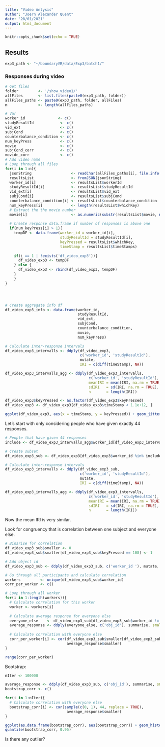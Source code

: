 ```yaml
---
title: "Video Anlysis"
author: "Joern Alexander Quent"
date: "28/01/2021"
output: html_document
---
```


```r
knitr::opts_chunk$set(echo = TRUE)
```


## Results
```r
exp3_path <- "~/boundaryVR/data/Exp3/batch1/"
```

### Responses during video
```r
# Get files
folder         <- '/show_video1/'
allFiles       <- list.files(paste0(exp3_path, folder))
allFiles_paths <- paste0(exp3_path, folder, allFiles)
n              <- length(allFiles_paths)

# Var
worker_id               <- c()
studyResultId            <- c()
vid_ext                  <- c()
subjCond                 <- c()
counterbalance_condition <- c()
num_keyPress             <- c()
movie                    <- c()
subjCond_corr            <- c()
movide_corr              <- c()
# Add video name
# Loop through all files
for(i in 1:n){
  jsonString                  <- readChar(allFiles_paths[i], file.info(allFiles_paths[i])$size)
  resultsList                 <- fromJSON(jsonString)
  worker_id[i]                <- resultsList$workerId
  studyResultId[i]            <- resultsList$studyResultId
  vid_ext[i]                  <- resultsList$vid_ext
  subjCond[i]                 <- resultsList$subjCond
  counterbalance_condition[i] <- resultsList$counterbalance_condition
  num_keyPress[i]             <- length(resultsList$whichKey)
  # Extract the the movie number
  movie[i]                    <- as.numeric(substr(resultsList$movie, nchar(resultsList$movie), nchar(resultsList$movie)))
  
  # Create response data.frame if number of responses is above one
  if(num_keyPress[i] > 1){
    tempDF <- data.frame(worker_id = worker_id[i], 
                         studyResultId = studyResultId[i],
                         keyPressed = resultsList$whichKey, 
                         timeStamp = resultsList$timeStamps)
    
    if(i == 1 | !exists('df_video_exp3')){
      df_video_exp3 <- tempDF
    } else {
      df_video_exp3 <- rbind(df_video_exp3, tempDF)
    }
    }
}




# Create aggregate info df
df_video_exp3_info <- data.frame(worker_id,
                                 studyResultId, 
                                 vid_ext,
                                 subjCond,
                                 counterbalance_condition,
                                 movie,
                                 num_keyPress)

# Calculate inter-response intervals
df_video_exp3_intervalls <- ddply(df_video_exp3, 
                                  c('worker_id', 'studyResultId'), 
                                  mutate,
                                  IRI = c(diff(timeStamp), NA))

df_video_exp3_intervalls_agg <- ddply(df_video_exp3_intervalls, 
                                      c('worker_id', 'studyResultId'), summarise,
                                      meanIRI = mean(IRI, na.rm = TRUE),
                                      sdIRI   = sd(IRI, na.rm = TRUE),
                                      n       = length(IRI))
```


```r
df_video_exp3$keyPressed <- as.factor(df_video_exp3$keyPressed)
df_video_exp3 <- df_video_exp3[df_video_exp3$timeStamp < 1.1e+12, ]

ggplot(df_video_exp3, aes(x = timeStamp, y = keyPressed)) + geom_jitter(width = 0) 
```


Let's start with only considering people who have given exactly 44 responses.

```r
# People that have given 44 responses
include <- df_video_exp3_intervalls_agg$worker_id[df_video_exp3_intervalls_agg$n == 44]

# Create subset
df_video_exp3_sub <- df_video_exp3[df_video_exp3$worker_id %in% include, ]

# Calculate inter-response intervals
df_video_exp3_intervalls <- ddply(df_video_exp3_sub, 
                                  c('worker_id', 'studyResultId'), 
                                  mutate,
                                  IRI = c(diff(timeStamp), NA))

df_video_exp3_intervalls_agg <- ddply(df_video_exp3_intervalls, 
                                      c('worker_id', 'studyResultId'), summarise,
                                      meanIRI = mean(IRI, na.rm = TRUE),
                                      sdIRI   = sd(IRI, na.rm = TRUE),
                                      n       = length(IRI))

```

Now the mean IRI is very similar. 


Look for congruency that is correlation between one subject and everyone else. 

```r
# Binarise for correlation
df_video_exp3_sub$smaller <- 0
df_video_exp3_sub$smaller[df_video_exp3_sub$keyPressed == 108] <- 1

# Add object id
df_video_exp3_sub <- ddply(df_video_exp3_sub, c('worker_id '), mutate, obj_id = 1:44)

# Go through all participants and calculate correlation
workers         <- unique(df_video_exp3_sub$worker_id)
corr_per_worker <- c()

# Loop through all worker
for(i in 1:length(workers)){
  # Calculate correlation for this worker
  worker <- workers[i]
  
  # Calculate average response for everyone else
  everyone_else    <- df_video_exp3_sub[df_video_exp3_sub$worker_id != worker, ]
  average_response <- ddply(everyone_else, c('obj_id'), summarise, smaller = mean(smaller))
  
  # Calculate correlation with everyone else
  corr_per_worker[i] <- cor(df_video_exp3_sub$smaller[df_video_exp3_sub$worker_id == worker],
                            average_response$smaller) 
}

range(corr_per_worker)
```


Bootstrap:

```r
nIter <- 100000

average_response <- ddply(df_video_exp3_sub, c('obj_id'), summarise, smaller = mean(smaller))
bootstrap_corr <- c()

for(i in 1:nIter){
  # Calculate correlation with everyone else
  bootstrap_corr[i] <- cor(sample(c(0, 1), 44, replace = TRUE),
                            average_response$smaller) 
}

ggplot(as.data.frame(bootstrap_corr), aes(bootstrap_corr)) + geom_histogram() + geom_vline(xintercept = range(corr_per_worker)[1])
quantile(bootstrap_corr, 0.95)
```


Is there any outlier?
